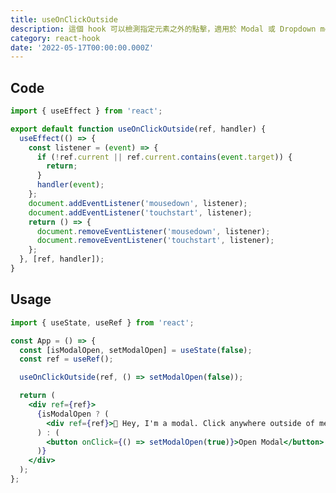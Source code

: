 ```yaml
---
title: useOnClickOutside
description: 這個 hook 可以檢測指定元素之外的點擊，適用於 Modal 或 Dropdown menus 的元件在點擊元件以外的元素時自動關閉。
category: react-hook
date: '2022-05-17T00:00:00.000Z'
---
```


## Code

```jsx
import { useEffect } from 'react';

export default function useOnClickOutside(ref, handler) {
  useEffect(() => {
    const listener = (event) => {
      if (!ref.current || ref.current.contains(event.target)) {
        return;
      }
      handler(event);
    };
    document.addEventListener('mousedown', listener);
    document.addEventListener('touchstart', listener);
    return () => {
      document.removeEventListener('mousedown', listener);
      document.removeEventListener('touchstart', listener);
    };
  }, [ref, handler]);
}
```

## Usage

```jsx
import { useState, useRef } from 'react';

const App = () => {
  const [isModalOpen, setModalOpen] = useState(false);
  const ref = useRef();

  useOnClickOutside(ref, () => setModalOpen(false));

  return (
    <div ref={ref}>
      {isModalOpen ? (
        <div ref={ref}>👋 Hey, I'm a modal. Click anywhere outside of me to close.</div>
      ) : (
        <button onClick={() => setModalOpen(true)}>Open Modal</button>
      )}
    </div>
  );
};
```
